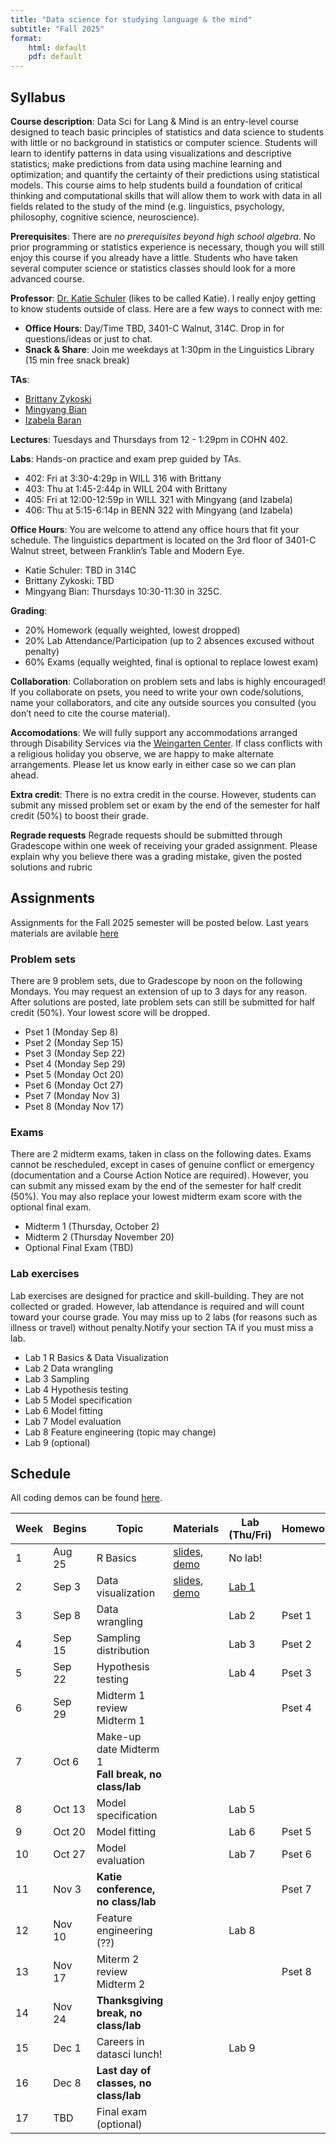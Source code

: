 ```yaml
---
title: "Data science for studying language & the mind"
subtitle: "Fall 2025"
format: 
    html: default
    pdf: default
---
```


## Syllabus

**Course description**: Data Sci for Lang & Mind is an entry-level course designed to teach basic principles of statistics and data science to students with little or no background in statistics or computer science. Students will learn to identify patterns in data using visualizations and descriptive statistics; make predictions from data using machine learning and optimization; and quantify the certainty of their predictions using statistical models. This course aims to help students build a foundation of critical thinking and computational skills that will allow them to work with data in all fields related to the study of the mind (e.g. linguistics, psychology, philosophy, cognitive science, neuroscience).

**Prerequisites**: There are *no prerequisites beyond high school algebra*. No prior programming or statistics experience is necessary, though you will still enjoy this course if you already have a little. Students who have taken several computer science or statistics classes should look for a more advanced course.

**Professor**: [Dr. Katie Schuler](https://kathrynschuler.com) (likes to be called Katie). I really enjoy getting to know students outside of class. Here are a few ways to connect with me: 

- **Office Hours**: Day/Time TBD, 3401-C Walnut, 314C. Drop in for questions/ideas or just to chat.
- **Snack & Share**: Join me weekdays at 1:30pm in the Linguistics Library (15 min free snack break)

**TAs**:

- [Brittany Zykoski](https://www.ling.upenn.edu/people/brittany-zykoski)
- [Mingyang Bian](https://www.ling.upenn.edu/people/mingyang-bian)
- [Izabela Baran](mailto:ibaran@sas.upenn.edu)

**Lectures**: Tuesdays and Thursdays from 12 - 1:29pm in COHN 402.

**Labs**: Hands-on practice and exam prep guided by TAs.

* 402: Fri at 3:30-4:29p in WILL 316 with Brittany 
* 403: Thu at 1:45-2:44p in WILL 204 with Brittany 
* 405: Fri at 12:00-12:59p in WILL 321 with Mingyang (and Izabela)
* 406: Thu at 5:15-6:14p in BENN 322 with Mingyang (and Izabela)

**Office Hours**: You are welcome to attend any office hours that fit your schedule. The linguistics department is located on the 3rd floor of 3401-C Walnut street, between Franklin's Table and Modern Eye. 

- Katie Schuler: TBD in 314C
- Brittany Zykoski: TBD 
- Mingyang Bian: Thursdays 10:30-11:30 in 325C. 

**Grading**:

- 20% Homework (equally weighted, lowest dropped)
- 20% Lab Attendance/Participation (up to 2 absences excused without penalty)
- 60% Exams (equally weighted, final is optional to replace lowest exam)

**Collaboration**: Collaboration on problem sets and labs is highly encouraged! If you collaborate on psets, you need to write your own code/solutions, name your collaborators, and cite any outside sources you consulted (you don't need to cite the course material).

**Accomodations**: We will fully support any accommodations arranged through Disability Services via the [Weingarten Center](https://weingartencenter.universitylife.upenn.edu/disability-services/). If class conflicts with a religious holiday you observe, we are happy to make alternate arrangements. Please let us know early in either case so we can plan ahead.

**Extra credit**: There is no extra credit in the course. However, students can submit any missed problem set or exam by the end of the semester for half credit (50%) to boost their grade.

**Regrade requests** Regrade requests should be submitted through Gradescope within one week of receiving your graded assignment. Please explain why you believe there was a grading mistake, given the posted solutions and rubric


## Assignments 

Assignments for the Fall 2025 semester will be posted below. Last years materials are avilable [here](https://kschuler.github.io/datasci/#materials)

### Problem sets

There are 9 problem sets, due to Gradescope by noon on the following Mondays. You may request an extension of up to 3 days for any reason. After solutions are posted, late problem sets can still be submitted for half credit (50%). Your lowest score will be dropped. 

- Pset 1 (Monday Sep 8)
- Pset 2 (Monday Sep 15)
- Pset 3 (Monday Sep 22)
- Pset 4 (Monday Sep 29)
- Pset 5 (Monday Oct 20)
- Pset 6 (Monday Oct 27)
- Pset 7 (Monday Nov 3)
- Pset 8 (Monday Nov 17)

### Exams 
There are 2 midterm exams, taken in class on the following dates. Exams cannot be rescheduled, except in cases of genuine conflict or emergency (documentation and a Course Action Notice are required). However, you can submit any missed exam by the end of the semester for half credit (50%). You may also replace your lowest midterm exam score with the optional final exam.

- Midterm 1 (Thursday, October 2)
- Midterm 2 (Thursday November 20)
- Optional Final Exam (TBD)

### Lab exercises 

Lab exercises are designed for practice and skill-building. They are not collected or graded. However, lab attendance is required and will count toward your course grade. You may miss up to 2 labs (for reasons such as illness or travel) without penalty.Notify your section TA if you must miss a lab. 

- Lab 1 R Basics & Data Visualization
- Lab 2 Data wrangling
- Lab 3 Sampling
- Lab 4 Hypothesis testing
- Lab 5 Model specification
- Lab 6 Model fitting
- Lab 7 Model evaluation 
- Lab 8 Feature engineering (topic may change)
- Lab 9 (optional)

## Schedule

All coding demos can be found [here](https://drive.google.com/drive/folders/1l9j6yEcL7rk6c6IUhKZOnRtO8lnsJx3O?usp=sharing). 

| Week | Begins |  Topic | Materials | Lab (Thu/Fri) | Homework  |
| -  | -- |  --- | ---- | --- | --- |
| 1 | Aug 25 | R Basics  | [slides](slides/r-basics.qmd), [demo](https://colab.research.google.com/drive/1Tv0Obx3hGCX9Zi956jI7_5SuRO5T95h8?usp=drive_link) | No lab! | |
| 2 | Sep 3 | Data visualization | [slides](slides/data-visualization.qmd), [demo](https://colab.research.google.com/drive/1eCKrIvYBn9-EoKAsh1_FWcRCVl5nLO7G?usp=sharing) | [Lab 1](labs/lab-01.qmd) |  |
| 3 | Sep 8 | Data wrangling | |  Lab 2 | Pset 1 |
| 4 | Sep 15 | Sampling distribution | |  Lab 3 | Pset 2 | 
| 5 | Sep 22 | Hypothesis testing<br> | | Lab 4 | Pset 3 |
| 6 | Sep 29 | Midterm 1 review<br>Midterm 1 |  | | Pset 4 |
| 7 | Oct 6 | Make-up date Midterm 1<br>**Fall break, no class/lab**| | | 
| 8 | Oct 13 | Model specification | | Lab 5 | | 
| 9 | Oct 20 | Model fitting | | Lab 6 | Pset 5  | 
| 10 | Oct 27 | Model evaluation | | Lab 7 | Pset 6 |
| 11 | Nov 3 | **Katie conference, no class/lab** | |  | Pset 7  |
| 12 | Nov 10 | Feature engineering (??) | |  Lab 8 | | 
| 13 | Nov 17 | Miterm 2 review<br>Midterm 2 | | | Pset 8  | 
| 14 | Nov 24 |**Thanksgiving break, no class/lab**  |    |
| 15 | Dec 1 | Careers in datasci lunch! | |  Lab 9 |  |
| 16 | Dec 8 | **Last day of classes, no class/lab** |  |  |  |
| 17 | TBD | Final exam (optional) |

